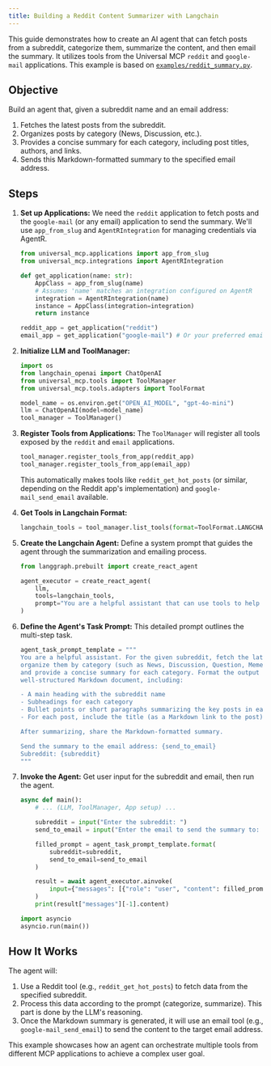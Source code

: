 ```yaml
---
title: Building a Reddit Content Summarizer with Langchain
---
```


This guide demonstrates how to create an AI agent that can fetch posts from a subreddit, categorize them, summarize the content, and then email the summary. It utilizes tools from the Universal MCP `reddit` and `google-mail` applications. This example is based on [`examples/reddit_summary.py`](https://github.com/universal-mcp/examples/blob/master/agents/reddit_summary.py).

## Objective

Build an agent that, given a subreddit name and an email address:
1.  Fetches the latest posts from the subreddit.
2.  Organizes posts by category (News, Discussion, etc.).
3.  Provides a concise summary for each category, including post titles, authors, and links.
4.  Sends this Markdown-formatted summary to the specified email address.

## Steps

1.  **Set up Applications:**
    We need the `reddit` application to fetch posts and the `google-mail` (or any email) application to send the summary. We'll use `app_from_slug` and `AgentRIntegration` for managing credentials via AgentR.

    ```python
    from universal_mcp.applications import app_from_slug
    from universal_mcp.integrations import AgentRIntegration

    def get_application(name: str):
        AppClass = app_from_slug(name)
        # Assumes 'name' matches an integration configured on AgentR
        integration = AgentRIntegration(name)
        instance = AppClass(integration=integration)
        return instance

    reddit_app = get_application("reddit")
    email_app = get_application("google-mail") # Or your preferred email app slug
    ```

2.  **Initialize LLM and ToolManager:**
    ```python
    import os
    from langchain_openai import ChatOpenAI
    from universal_mcp.tools import ToolManager
    from universal_mcp.tools.adapters import ToolFormat

    model_name = os.environ.get("OPEN_AI_MODEL", "gpt-4o-mini")
    llm = ChatOpenAI(model=model_name)
    tool_manager = ToolManager()
    ```

3.  **Register Tools from Applications:**
    The `ToolManager` will register all tools exposed by the `reddit` and `email` applications.

    ```python
    tool_manager.register_tools_from_app(reddit_app)
    tool_manager.register_tools_from_app(email_app)
    ```
    This automatically makes tools like `reddit_get_hot_posts` (or similar, depending on the Reddit app's implementation) and `google-mail_send_email` available.

4.  **Get Tools in Langchain Format:**
    ```python
    langchain_tools = tool_manager.list_tools(format=ToolFormat.LANGCHAIN)
    ```

5.  **Create the Langchain Agent:**
    Define a system prompt that guides the agent through the summarization and emailing process.

    ```python
    from langgraph.prebuilt import create_react_agent

    agent_executor = create_react_agent(
        llm,
        tools=langchain_tools,
        prompt="You are a helpful assistant that can use tools to help the user." # General prompt
    )
    ```

6.  **Define the Agent's Task Prompt:**
    This detailed prompt outlines the multi-step task.

    ```python
    agent_task_prompt_template = """
    You are a helpful assistant. For the given subreddit, fetch the latest posts,
    organize them by category (such as News, Discussion, Question, Meme, etc.),
    and provide a concise summary for each category. Format the output as a
    well-structured Markdown document, including:

    - A main heading with the subreddit name
    - Subheadings for each category
    - Bullet points or short paragraphs summarizing the key posts in each category
    - For each post, include the title (as a Markdown link to the post), author, and a brief summary

    After summarizing, share the Markdown-formatted summary.

    Send the summary to the email address: {send_to_email}
    Subreddit: {subreddit}
    """
    ```

7.  **Invoke the Agent:**
    Get user input for the subreddit and email, then run the agent.

    ```python
    async def main():
        # ... (LLM, ToolManager, App setup) ...

        subreddit = input("Enter the subreddit: ")
        send_to_email = input("Enter the email to send the summary to: ")

        filled_prompt = agent_task_prompt_template.format(
            subreddit=subreddit,
            send_to_email=send_to_email
        )

        result = await agent_executor.ainvoke(
            input={"messages": [{"role": "user", "content": filled_prompt}]}
        )
        print(result["messages"][-1].content)

    import asyncio
    asyncio.run(main())
    ```

## How It Works

The agent will:
1.  Use a Reddit tool (e.g., `reddit_get_hot_posts`) to fetch data from the specified subreddit.
2.  Process this data according to the prompt (categorize, summarize). This part is done by the LLM's reasoning.
3.  Once the Markdown summary is generated, it will use an email tool (e.g., `google-mail_send_email`) to send the content to the target email address.

This example showcases how an agent can orchestrate multiple tools from different MCP applications to achieve a complex user goal.